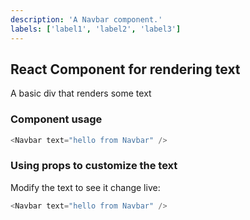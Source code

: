 ```yaml
---
description: 'A Navbar component.'
labels: ['label1', 'label2', 'label3']
---
```



## React Component for rendering text

A basic div that renders some text

### Component usage
```js
<Navbar text="hello from Navbar" />
```

### Using props to customize the text

Modify the text to see it change live:
```js live
<Navbar text="hello from Navbar" />
```
